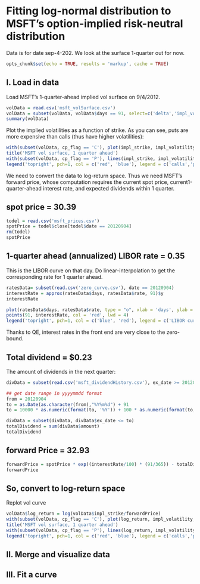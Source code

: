 Fitting log-normal distribution to MSFT's option-implied risk-neutral distribution
========================================================

Data is for date sep-4-202. We look at the surface 1-quarter out for now. 

```r
opts_chunk$set(echo = TRUE, results = 'markup', cache = TRUE)
```

I. Load in data
-------------------

Load MSFT's 1-quarter-ahead implied vol surface on 9/4/2012. 

```r
volData = read.csv('msft_volSurface.csv')
volData = subset(volData, volData$days == 91, select=c('delta','impl_volatility','impl_strike','cp_flag'))
summary(volData)
```

Plot the implied volatilities as a function of strike. As you can see, puts are more expensive than calls (thus have higher volatilities): 
```r
with(subset(volData, cp_flag == 'C'), plot(impl_strike, impl_volatility, col = 'red', type = "o", xlab = 'strike price', ylab = 'implied vol', ylim = c(0.2, 0.3)))
title('MSFT vol surface, 1 quarter ahead')
with(subset(volData, cp_flag == 'P'), lines(impl_strike, impl_volatility, col = 'blue', type = "o"))
legend('topright', pch=1, col = c('red', 'blue'), legend = c('calls','puts'))
```

We need to convert the data to log-return space. Thus we need MSFT's forward price, whose computation requires the current spot price, current1-quarter-ahead interest rate, and expected dividends within 1 quarter. 

## spot price = 30.39

```r
todel = read.csv('msft_prices.csv')
spotPrice = todel$close[todel$date == 20120904]
rm(todel)
spotPrice
```

## 1-quarter ahead (annualized) LIBOR rate = 0.35

This is the LIBOR curve on that day. Do linear-interpolation to get the corresponding rate for 1 quarter ahead. 

```r
ratesData= subset(read.csv('zero_curve.csv'), date == 20120904)
interestRate = approx(ratesData$days, ratesData$rate, 91)$y
interestRate

plot(ratesData$days, ratesData$rate, type = "o", xlab = 'days', ylab = 'continously compounded rate, in percent', ylim = c(0,0.6), xlim = c(0,365*2), main = 'LIBOR curve on that day', col = 'blue', lwd=2)
points(91, interestRate, col = 'red', lwd = 4)
legend('topright', pch=1, col = c('blue', 'red'), legend = c('LIBOR curve','Interpolated Point'))
```

Thanks to QE, interest rates in the front end are very close to the zero-bound. 

## Total dividend = \$0.23

The amount of dividends in the next quarter: 

```r
divData = subset(read.csv('msft_dividendHistory.csv'), ex_date >= 20120904, select=c('ex_date','amount'))

## get date range in yyyymmdd format
from = 20120904
to = as.Date(as.character(from),"%Y%m%d") + 91
to = 10000 * as.numeric(format(to, '%Y')) + 100 * as.numeric(format(to, '%m')) + as.numeric(format(to, '%d'))

divData = subset(divData, divData$ex_date <= to)
totalDividend = sum(divData$amount)
totalDividend
```

## forward Price = 32.93

```r
forwardPrice = spotPrice * exp((interestRate/100) * (91/365)) - totalDividend
forwardPrice
```

## So, convert to log-return space

Replot vol curve

```r
volData$log_return = log(volData$impl_strike/forwardPrice)
with(subset(volData, cp_flag == 'C'), plot(log_return, impl_volatility, col = 'red', type = "o", xlab = 'log return', ylab = 'implied vol', ylim = c(0.2, 0.3)))
title('MSFT vol surface, 1 quarter ahead')
with(subset(volData, cp_flag == 'P'), lines(log_return, impl_volatility, col = 'blue', type = "o"))
legend('topright', pch=1, col = c('red', 'blue'), legend = c('calls','puts'))
```

II. Merge and visualize data
-------------------

III. Fit a curve
-------------------

